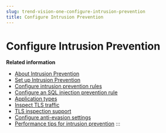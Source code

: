 ```yaml
---
slug: trend-vision-one-configure-intrusion-prevention
title: Configure Intrusion Prevention
---
```

# Configure Intrusion Prevention

**Related information**

- [About Intrusion Prevention](intrusion-prevention.mdx)
- [Set up Intrusion Prevention](set-up-intrusion-prevention.mdx)
- [Configure intrusion prevention rules](config-intrusion-prevention-rules.mdx)
- [Configure an SQL injection prevention rule](sql-injection-rule.mdx)
- [Application types](application-types.mdx)
- [Inspect TLS traffic](inspect-tls-traffic.mdx)
- [TLS inspection support](tls-inspection-support.mdx)
- [Configure anti-evasion settings](configure-anti-evasion-settings.mdx)
- [Performance tips for intrusion prevention](performance-tips-prev.mdx)
:::
